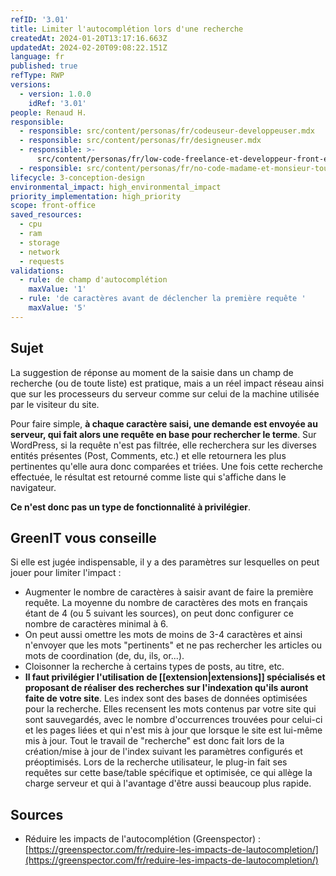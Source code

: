 ```yaml
---
refID: '3.01'
title: Limiter l'autocomplétion lors d'une recherche
createdAt: 2024-01-20T13:17:16.663Z
updatedAt: 2024-02-20T09:08:22.151Z
language: fr
published: true
refType: RWP
versions:
  - version: 1.0.0
    idRef: '3.01'
people: Renaud H.
responsible:
  - responsible: src/content/personas/fr/codeuseur-developpeuser.mdx
  - responsible: src/content/personas/fr/designeuser.mdx
  - responsible: >-
      src/content/personas/fr/low-code-freelance-et-developpeur-front-end-d-agences.mdx
  - responsible: src/content/personas/fr/no-code-madame-et-monsieur-tout-le-monde.mdx
lifecycle: 3-conception-design
environmental_impact: high_environmental_impact
priority_implementation: high_priority
scope: front-office
saved_resources:
  - cpu
  - ram
  - storage
  - network
  - requests
validations:
  - rule: de champ d'autocomplétion
    maxValue: '1'
  - rule: 'de caractères avant de déclencher la première requête '
    maxValue: '5'
---
```


## Sujet

<PositionableImage
  position="block"
  imgWidth="twoThirdWidth"
  src="/src/assets/fiches/3.01/pict1.png"
  alt="Exemple avec Google"
  caption="Exemple avec Google search"
/>

La suggestion de réponse au moment de la saisie dans un champ de recherche (ou de toute liste) est pratique, mais a un réel impact réseau ainsi que sur les processeurs du serveur comme sur celui de la machine utilisée par le visiteur du site.

Pour faire simple, **à chaque caractère saisi, une demande est envoyée au serveur, qui fait alors une requête en base pour rechercher le terme**. Sur WordPress, si la requête n'est pas filtrée, elle recherchera sur les diverses entités présentes (Post, Comments, etc.) et elle retournera les plus pertinentes qu'elle aura donc comparées et triées. Une fois cette recherche effectuée, le résultat est retourné comme liste qui s'affiche dans le navigateur.

**Ce n'est donc pas un type de fonctionnalité à privilégier**.

## GreenIT vous conseille

Si elle est jugée indispensable, il y a des paramètres sur lesquelles on peut jouer pour limiter l'impact :

- Augmenter le nombre de caractères à saisir avant de faire la première requête. La moyenne du nombre de caractères des mots en français étant de 4 (ou 5 suivant les sources), on peut donc configurer ce nombre de caractères minimal à 6.
- On peut aussi omettre les mots de moins de 3-4 caractères et ainsi n'envoyer que les mots "pertinents" et ne pas rechercher les articles ou mots de coordination (de, du, ils, or...).
- Cloisonner la recherche à certains types de posts, au titre, etc.
- **Il faut privilégier l'utilisation de \[\[extension|extensions]] spécialisés et proposant de réaliser des recherches sur l'indexation qu'ils auront faite de votre site**. Les index sont des bases de données optimisées pour la recherche. Elles recensent les mots contenus par votre site qui sont sauvegardés, avec le nombre d'occurrences trouvées pour celui-ci et les pages liées et qui n'est mis à jour que lorsque le site est lui-même mis à jour. Tout le travail de "recherche" est donc fait lors de la création/mise à jour de l'index suivant les paramètres configurés et préoptimisés. Lors de la recherche utilisateur, le plug-in fait ses requêtes sur cette base/table spécifique et optimisée, ce qui allège la charge serveur et qui à l'avantage d'être aussi beaucoup plus rapide.

## Sources

- Réduire les impacts de l'autocomplétion (Greenspector) : [https://greenspector.com/fr/reduire-les-impacts-de-lautocompletion/](https://greenspector.com/fr/reduire-les-impacts-de-lautocompletion/)
